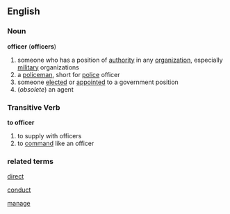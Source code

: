 ==English==
===Noun===
'''officer''' ('''officers''')
# someone who has a position of [[authority]] in any [[organization]], especially [[military]] organizations
# a [[policeman]], short for [[police]] officer
# someone [[elect]]ed or [[appoint]]ed to a government position
# (''obsolete'') an agent

===Transitive Verb===
'''to officer'''
# to supply with officers
# to [[command]] like an officer

===related terms===
[[direct]]

[[conduct]]

[[manage]]